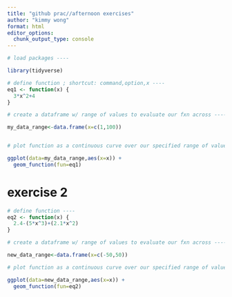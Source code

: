 ```yaml
---
title: "github prac//afternoon exercises"
author: "kimmy wong"
format: html
editor_options: 
  chunk_output_type: console
---
```


```r
# load packages ----

library(tidyverse)

# define function ; shortcut: command,option,x ---- 
eq1 <- function(x) {
  3*x^2+4
}

# create a dataframe w/ range of values to evaluate our fxn across ----

my_data_range<-data.frame(x=c(1,100))


# plot function as a continuous curve over our specified range of values in our df ----

ggplot(data=my_data_range,aes(x=x)) +
  geom_function(fun=eq1)
```


# exercise 2

```r
# define function ----
eq2 <- function(x) {
  2.4-(5*x^3)+(2.1*x^2)
}

# create a dataframe w/ range of values to evaluate our fxn across ----

new_data_range<-data.frame(x=c(-50,50))

# plot function as a continuous curve over our specified range of values in our df ----

ggplot(data=new_data_range,aes(x=x)) +
  geom_function(fun=eq2)
```


